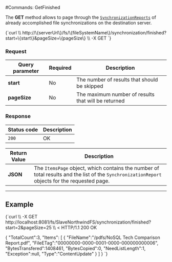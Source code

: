 
#Commands: GetFinished

The **GET** method allows to page through the [`SynchronizationReports`](../../../../../glossary/synchronization-report.mdx) of already accomplished file synchronizations on the destination server.



<TabItem value="json" label="json">
<CodeBlock language="json">
{`curl \\
	http://\{serverUrl\}/fs/\{fileSystemName\}/synchronization/finished?start=\{start\}&pageSize=\{pageSize\}  \\
	-X GET
`}
</CodeBlock>
</TabItem>

### Request

| Query parameter | Required | Description |
| ------------- | -- | ---- |
| **start** | No | The number of results that should be skipped |
| **pageSize** | No | The maximum number of results that will be returned |

### Response

| Status code | Description |
| ----------- | - |
| `200` | OK |

| Return Value | Description |
| ------------- | ------------- |
| **JSON** | The `ItemsPage` object, which contains the number of total results and the list of the `SynchronizationReport` objects for the requested page. |

---

## Example

<TabItem value="json" label="json">
<CodeBlock language="json">
{`curl \\
	-X GET http://localhost:8081/fs/SlaveNorthwindFS/synchronization/finished?start=2&pageSize=25  \\
< HTTP/1.1 200 OK

\{
    "TotalCount":3,
    "Items":
    [
        \{
            "FileName":"/pdfs/NoSQL Tech Comparison Report.pdf",
            "FileETag":"00000000-0000-0001-0000-000000000006",
            "BytesTransfered":1408461,
            "BytesCopied":0,
            "NeedListLength":1,
            "Exception":null,
            "Type":"ContentUpdate"
        \}
    ]
\}
`}
</CodeBlock>
</TabItem>

